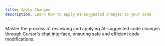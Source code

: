 ```yaml
---
title: Apply Changes
description: Learn how to apply AI-suggested changes to your code
---
```


Master the process of reviewing and applying AI-suggested code changes through Cursor's chat interface, ensuring safe and efficient code modifications.
